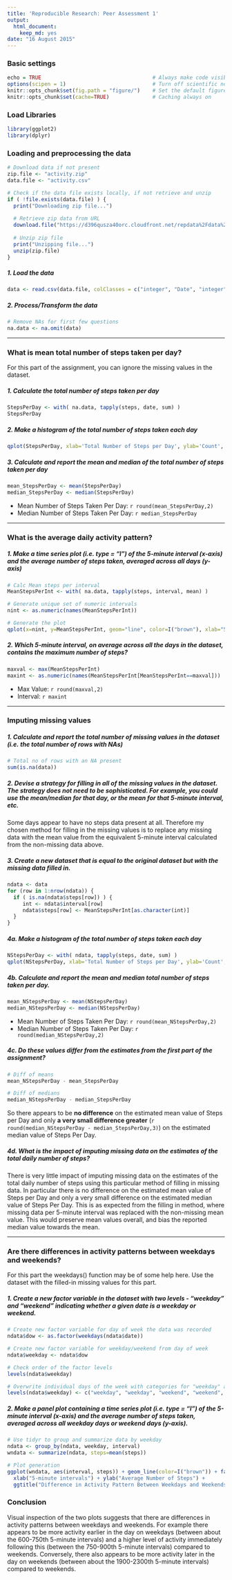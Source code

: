 ```yaml
---
title: 'Reproducible Research: Peer Assessment 1'
output:
  html_document:
    keep_md: yes
date: "16 August 2015"    
---
```


### Basic settings
```r
echo = TRUE                                    # Always make code visible
options(scipen = 1)                            # Turn off scientific notations for numbers
knitr::opts_chunk$set(fig.path = "figure/")    # Set the default figure output dir
knitr::opts_chunk$set(cache=TRUE)              # Caching always on
```

### Load Libraries
```r
library(ggplot2)
library(dplyr)
```

### Loading and preprocessing the data
```r
# Download data if not present
zip.file <- "activity.zip"
data.file <- "activity.csv"

# Check if the data file exists locally, if not retrieve and unzip
if ( !file.exists(data.file) ) {
  print("Downloading zip file...") 
  
  # Retrieve zip data from URL
  download.file("https://d396qusza40orc.cloudfront.net/repdata%2Fdata%2Factivity.zip", destfile=zip.file)  
  
  # Unzip zip file
  print("Unzipping file...")       
  unzip(zip.file)  
}
```

##### 1. Load the data
```r
data <- read.csv(data.file, colClasses = c("integer", "Date", "integer"))
```

##### 2. Process/Transform the data
```r
# Remove NAs for first few questions
na.data <- na.omit(data)
```

---

### What is mean total number of steps taken per day?
For this part of the assignment, you can ignore the missing values in the dataset.

##### 1. Calculate the total number of steps taken per day
```r
StepsPerDay <- with( na.data, tapply(steps, date, sum) )
StepsPerDay
```

##### 2. Make a histogram of the total number of steps taken each day
```r
qplot(StepsPerDay, xlab='Total Number of Steps per Day', ylab='Count', binwidth=500)
```

##### 3. Calculate and report the mean and median of the total number of steps taken per day
```r
mean_StepsPerDay <- mean(StepsPerDay)
median_StepsPerDay <- median(StepsPerDay)
```

* Mean Number of Steps Taken Per Day:    `r round(mean_StepsPerDay,2)`
* Median Number of Steps Taken Per Day:  `r median_StepsPerDay`

---

### What is the average daily activity pattern?

##### 1. Make a time series plot (i.e. type = "l") of the 5-minute interval (x-axis) and the average number of steps taken, averaged across all days (y-axis)

```r
# Calc Mean steps per interval
MeanStepsPerInt <- with( na.data, tapply(steps, interval, mean) )

# Generate unique set of numeric intervals
nint <- as.numeric(names(MeanStepsPerInt))

# Generate the plot
qplot(x=nint, y=MeanStepsPerInt, geom="line", color=I("brown"), xlab="5-minute interval", ylab="Average number of steps taken per interval", main="Time Series Plot of 5-minute Intervals Averaged Over All days")
```

##### 2. Which 5-minute interval, on average across all the days in the dataset, contains the maximum number of steps?
```r
maxval <- max(MeanStepsPerInt)
maxint <- as.numeric(names(MeanStepsPerInt[MeanStepsPerInt==maxval]))
```
* Max Value: `r round(maxval,2)`
* Interval:  `r maxint`

---

### Imputing missing values
##### 1. Calculate and report the total number of missing values in the dataset (i.e. the total number of rows with NAs)
```r
# Total no of rows with an NA present
sum(is.na(data))
```

##### 2. Devise a strategy for filling in all of the missing values in the dataset. The strategy does not need to be sophisticated. For example, you could use the mean/median for that day, or the mean for that 5-minute interval, etc.

Some days appear to have no steps data present at all. Therefore my chosen method for filling in the missing values is to replace any missing data with the mean value from the equivalent 5-minute interval calculated from the non-missing data above.

##### 3. Create a new dataset that is equal to the original dataset but with the missing data filled in.
```r
ndata <- data
for (row in 1:nrow(ndata)) {
  if ( is.na(ndata$steps[row]) ) {
     int <- ndata$interval[row]
     ndata$steps[row] <- MeanStepsPerInt[as.character(int)]
  }
}
```

##### 4a. Make a histogram of the total number of steps taken each day
```r
NStepsPerDay <- with( ndata, tapply(steps, date, sum) )
qplot(NStepsPerDay, xlab='Total Number of Steps per Day', ylab='Count', binwidth=500)
```

##### 4b. Calculate and report the mean and median total number of steps taken per day. 
```r
mean_NStepsPerDay <- mean(NStepsPerDay)
median_NStepsPerDay <- median(NStepsPerDay)
```
* Mean Number of Steps Taken Per Day:    `r round(mean_NStepsPerDay,2)`
* Median Number of Steps Taken Per Day:  `r round(median_NStepsPerDay,2)`

##### 4c. Do these values differ from the estimates from the first part of the assignment? 
```r
# Diff of means
mean_NStepsPerDay - mean_StepsPerDay

# Diff of medians
median_NStepsPerDay - median_StepsPerDay
```

So there appears to be **no difference** on the estimated mean value of Steps per Day and only **a very small difference greater** (`r round(median_NStepsPerDay - median_StepsPerDay,3)`) on the estimated median value of Steps Per Day.

##### 4d. What is the impact of imputing missing data on the estimates of the total daily number of steps?
There is very little impact of imputing missing data on the estimates of the total daily number of steps using this particular method of filling in missing data. In particular there is no difference on the estimated mean value of Steps per Day and only a very small difference on the estimated median value of Steps Per Day. This is as expected from the filling in method, where missing data per 5-minute interval was replaced with the non-missing mean value. This would preserve mean values overall, and bias the reported median value towards the mean.

---

### Are there differences in activity patterns between weekdays and weekends?
For this part the weekdays() function may be of some help here. Use the dataset with the filled-in missing values for this part.

##### 1. Create a new factor variable in the dataset with two levels - "weekday" and "weekend" indicating whether a given date is a weekday or weekend.

```r
# Create new factor variable for day of week the data was recorded
ndata$dow <- as.factor(weekdays(ndata$date))

# Create new factor variable for weekday/weekend from day of week
ndata$weekday <- ndata$dow

# Check order of the factor levels
levels(ndata$weekday)

# Overwrite individual days of the week with categories for "weekday" and "weekend"
levels(ndata$weekday) <- c("weekday", "weekday", "weekend", "weekend", "weekday", "weekday", "weekday")
```


##### 2. Make a panel plot containing a time series plot (i.e. type = "l") of the 5-minute interval (x-axis) and the average number of steps taken, averaged across all weekday days or weekend days (y-axis). 

``` r
# Use tidyr to group and summarize data by weekday
ndata <- group_by(ndata, weekday, interval)
wndata <- summarize(ndata, steps=mean(steps))

# Plot generation
ggplot(wndata, aes(interval, steps)) + geom_line(color=I("brown")) + facet_grid(weekday ~ .) + 
  xlab("5-minute intervals") + ylab("Average Number of Steps") + 
  ggtitle("Difference in Activity Pattern Between Weekdays and Weekends")
```

### Conclusion
Visual inspection of the two plots suggests that there are differences in activity patterns between weekdays and weekends. For example there appears to be more activity earlier in the day on weekdays (between about the 600-750th 5-minute intervals) and a higher level of activity immediately following this (between the 750-900th 5-minute intervals) compared to weekends. Conversely, there also appears to be more activity later in the day on weekends (between about the 1900-2300th 5-minute intervals) compared to weekends.
